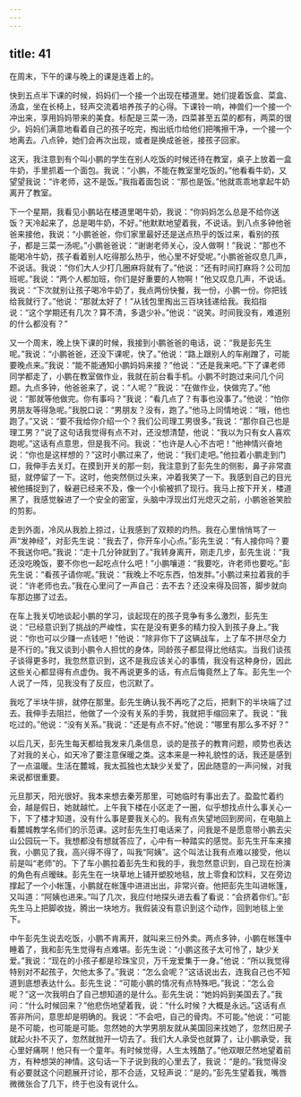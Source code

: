 ```yaml
---
---
---
```

title: 41
---




在周末，下午的课与晚上的课是连着上的。

快到五点半下课的时候，妈妈们一个接一个出现在楼道里。她们提着饭盒、菜盒、汤盒，坐在长椅上，轻声交流着培养孩子的心得。下课铃一响，神兽们一个接一个冲出来，享用妈妈带来的美食。标配是三菜一汤，四菜甚至五菜的都有，两菜的很少。妈妈们满意地看着自己的孩子吃完，掏出纸巾给他们把嘴擦干净，一个接一个地离去。八点钟，她们会再次出现，或者是换成爸爸，接孩子回家。

这天，我注意到有个叫小鹏的学生在别人吃饭的时候还待在教室，桌子上放着一盒牛奶，手里抓着一个面包。我说：“小鹏，不能在教室里吃饭的。”他看看牛奶，又望望我说：“许老师，这不是饭。”我指着面包说：“那也是饭。”他就乖乖地拿起牛奶离开了教室。

下一个星期，我看见小鹏站在楼道里喝牛奶，我说：“你妈妈怎么总是不给你送饭？天冷起来了，总是喝牛奶，不好。”他默默地望着我，不说话。到八点多钟他爸爸来接他，我说：“小鹏爸爸，你们家里最好还是送点热乎的饭过来，看别的孩子，都是三菜一汤呢。”小鹏爸爸说：“谢谢老师关心，没人做啊！”我说：“那也不能喝冷牛奶，孩子看着别人吃得那么热乎，他心里不好受呢。”小鹏爸爸叹息几声，不说话。我说：“你们大人少打几圈麻将就有了。”他说：“还有时间打麻将？公司加班呢。”我说：“两个人都加班，你们是好重要的人物啊！”他又叹息几声，不说话。我说：“下次就别让孩子喝冷牛奶了，我点两份快餐，我一份，小鹏一份。你把钱给我就行了。”他说：“那就太好了！”从钱包里掏出三百块钱递给我。我掐指说：“这个学期还有几次？算不清，多退少补。”他说：“说笑。时间我没有，难道别的什么都没有？”

又一个周末，晚上快下课的时候，我接到小鹏爸爸的电话，说：“我是彭先生呢。”我说：“小鹏爸爸，还没下课呢，快了。”他说：“路上跟别人的车剐蹭了，可能要晚点来。”我说：“能不能通知小鹏妈妈来接？”他说：“还是我来吧。”下了课老师同学都走了，小鹏在教室做作业，我就在前台看手机。小鹏不时跑过来问几个问题。九点多钟，他爸爸来了，说：“人呢？”我说：“在做作业，快做完了。”他说：“那就等他做完。你有事吗？”我说：“看几点了？有事也没事了。”他说：“怕你男朋友等得急呢。”我脱口说：“男朋友？没有，跑了。”他马上同情地说：“哦，他也跑了。”又说：“要不我给你介绍一个？我们公司理工男很多。”我说：“那你自己也是理工男？”说了这句话我觉得有点不对，还没想清楚，他说：“我以为只有女人喜欢跑呢。”这话有点意思，但是我不问。我说：“也许是人心不古吧！”他神情兴奋地说：“你也是这样想的？”这时小鹏过来了，他说：“我们走吧。”他拉着小鹏走到门口，我伸手去关灯。在摸到开关的那一刻，我注意到了彭先生的侧影，鼻子非常直挺，就停留了一下。这时，他突然侧过头来，冲着我笑了一下。我感到自己的目光被他捕捉到了，躲避已经来不及，像一个小偷被抓了现行。我马上按下开关，楼道黑了，我感觉躲进了一个安全的密室，头脑中浮现出灯光熄灭之前，小鹏爸爸笑脸的剪影。

走到外面，冷风从我脸上掠过，让我感到了双颊的灼热。我在心里悄悄骂了一声“发神经”，对彭先生说：“我去了，你开车小心点。”彭先生说：“有人接你吗？要不我送你吧。”我说：“走十几分钟就到了。”我转身离开，刚走几步，彭先生说：“我还没吃晚饭，要不你也一起吃点什么吧！”小鹏嚷道：“我要吃，许老师也要吃。”彭先生说：“看孩子请你呢。”我说：“我晚上不吃东西，怕发胖。”小鹏过来拉着我的手说：“许老师也去。”我在心里问了一声自己：去不去？还没来得及回答，脚步就向车那边挪了过去。

在车上我关切地谈起小鹏的学习，谈起现在的孩子竞争有多么激烈，彭先生说：“已经意识到了挑战的严峻性，实在是没有更多的精力投入到孩子身上。”我说：“你也可以少赚一点钱吧！”他说：“除非你下了这辆战车，上了车不拼尽全力是不行的。”我又谈到小鹏令人担忧的身体，同龄孩子都显得比他结实。当我们谈孩子谈得更多时，我忽然意识到，这不是我应该关心的事情，我没有这种身份，因此这些关心都显得有点虚伪。我不再说更多的话，有点后悔竟然上了车。彭先生一个人说了一阵，见我没有了反应，也沉默了。

我吃了半块牛排，就停在那里。彭先生确认我不再吃了之后，把剩下的半块端了过去。我伸手去阻拦，他做了一个没有关系的手势，我就把手缩回来了。我说：“我吃过的。”他说：“没有关系。”我说：“还是有点不好。”他说：“哪里有那么多不好？”

以后几天，彭先生每天都给我发来几条信息，谈的是孩子的教育问题，顺势也表达了对我的关心，如天冷了要注意保暖之类。这本来是一种礼貌性的话，我还是感到了一点温暖。生活在麓城，我太孤独也太缺少关爱了，因此随意的一声问候，对我来说都很重要。

元旦那天，阳光很好。我本来想去秦芳那里，可她临时有事出去了。盈盈忙着约会，越是假日，她就越忙。上午我下楼在小区走了一圈，似乎想找点什么事关心一下，下了楼才知道，没有什么事是要我关心的。我有点失望地回到房间，在电脑上看麓城教学名师们的示范课。这时彭先生打电话来了，问我是不是愿意带小鹏去尖山公园玩一下。我想都没有想就答应了，心中有一种踏实的感觉。彭先生开车来接我，小鹏见了我，高兴得不得了，叫我“阿姨”。这个叫法让我有点难以接受，他以前是叫“老师”的。下了车小鹏拉着彭先生和我的手，我忽然意识到，自己现在扮演的角色有点暧昧。彭先生在一块草地上铺开塑胶地毯，放上零食和饮料，又在旁边撑起了一个小帐篷，小鹏就在帐篷中进进出出，非常兴奋。他把彭先生叫进帐篷，又叫道：“阿姨也进来。”叫了几次，我应付地探头进去看了看说：“会挤着你们。”彭先生马上把脚收拢，腾出一块地方。我假装没有意识到这个动作，回到地毯上坐下。

中午彭先生说去吃饭，小鹏不肯离开，就叫来三份外卖。两点多钟，小鹏在帐篷中睡着了，我和彭先生觉得有点难堪。彭先生说：“小鹏这孩子太可怜了，缺少关爱。”我说：“现在的小孩子都是珍珠宝贝，万千宠爱集于一身。”他说：“所以我觉得特别对不起孩子，欠他太多了。”我说：“怎么会呢？”这话说出去，连我自己也不知道到底想表达什么。彭先生说：“可能小鹏的情况有点特殊吧。”我说：“怎么会呢？”这一次我明白了自己想知道的是什么。彭先生说：“她妈妈到美国去了。”我问：“什么时候回来？”他悲伤地望着我，说：“什么时候？大概是永远。”这话有点答非所问，意思却是明确的。我说：“不会吧，自己的骨肉。不可能。”他说：“可能是不可能，也可能是可能。忽然她的大学男朋友就从美国回来找她了，忽然旧房子就起火扑不灭了，忽然就抛开一切去了。我们大人承受也就算了，让小鹏承受，我心里好痛啊！他只有一个童年。有时候觉得，人生太残酷了。”他双眼茫然地望着前方，有种想哭的神情。这句话一下子说到我的心里去了，我说：“是的。”我觉得没有必要就这个问题展开讨论，那不合适，又轻声说：“是的。”彭先生望着我，嘴唇微微张合了几下，终于也没有说什么。